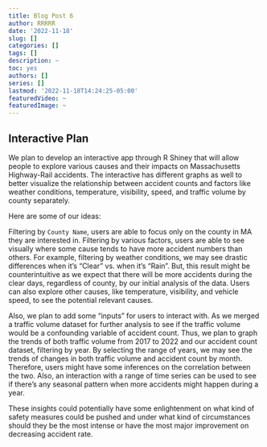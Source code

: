 ```yaml
---
title: Blog Post 6
author: RRRRR
date: '2022-11-18'
slug: []
categories: []
tags: []
description: ~
toc: yes
authors: []
series: []
lastmod: '2022-11-18T14:24:25-05:00'
featuredVideo: ~
featuredImage: ~
---
```


## Interactive Plan

We plan to develop an interactive app through R Shiney that will allow people to explore various causes and their impacts on Massachusetts Highway-Rail accidents. The interactive has different graphs as well to better visualize the relationship between accident counts and factors like weather conditions, temperature, visibility, speed, and traffic volume by county separately.

Here are some of our ideas: 

Filtering by `County Name`, users are able to focus only on the county in MA they are interested in. Filtering by various factors, users are able to see visually where some cause tends to have more accident numbers than others. For example, filtering by weather conditions, we may see drastic differences when it’s “Clear” vs. when it’s “Rain”. But, this result might be counterintuitive as we expect that there will be more accidents during the clear days, regardless of county, by our initial analysis of the data. Users can also explore other causes, like temperature, visibility, and vehicle speed, to see the potential relevant causes. 

Also, we plan to add some “inputs” for users to interact with. As we merged a traffic volume dataset for further analysis to see if the traffic volume would be a confounding variable of accident count. Thus, we plan to graph the trends of both traffic volume from 2017 to 2022 and our accident count dataset, filtering by year. By selecting the range of years, we may see the trends of changes in both traffic volume and accident count by month. Therefore, users might have some inferences on the correlation between the two. Also, an interaction with a range of time series can be used to see if there’s any seasonal pattern when more accidents might happen during a year. 

These insights could potentially have some enlightenment on what kind of safety measures could be pushed and under what kind of circumstances should they be the most intense or have the most major improvement on decreasing accident rate. 
